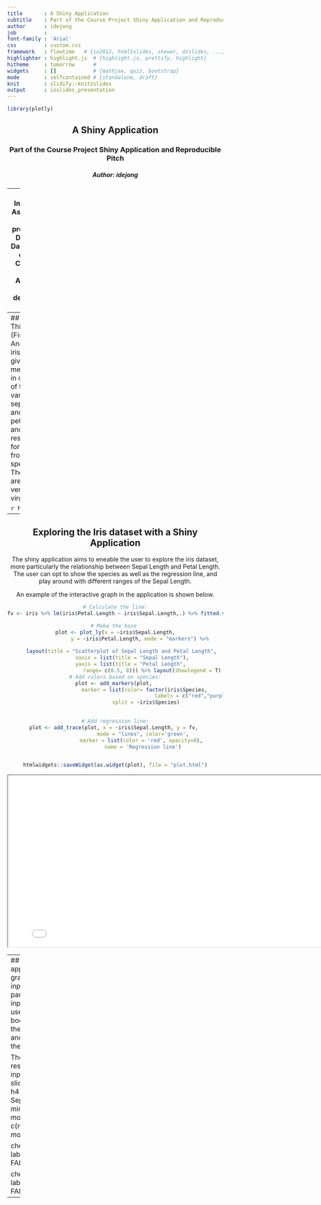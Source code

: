 ```yaml
---
title       : A Shiny Application
subtitle    : Part of the Course Project Shiny Application and Reproducible Pitch
author      : idejong
job         : 
font-family : 'Arial'
css         : custom.css
framework   : flowtime   # {io2012, html5slides, shower, dzslides, ...}
highlighter : highlight.js  # {highlight.js, prettify, highlight}
hitheme     : tomorrow      # 
widgets     : []            # {mathjax, quiz, bootstrap}
mode        : selfcontained # {standalone, draft}
knit        : slidify::knit2slides
output      : ioslides_presentation
---
```


```r
library(plotly)

```

<section style="text-align:center;">
# A Shiny Application
### Part of the Course Project Shiny Application and Reproducible Pitch
##### Author: idejong

---
## Introduction 
As part of the course project of the Developing Data Products course at Coursera, a Shiny Application was developed in R.

- This shiny application aims to eneable the user to explore the iris dataset, more particularly the relationship between Sepal Length and Petal Length. 
- The Shiny Application can be accessed with the link:  https://idejong.shinyapps.io/cp3_shinyapp/
- This presentation was developed using the package slidify in R and can be accessed at Github using the link:

---
## The data
This famous (Fisher's or Anderson's) iris data set gives the measurements in centimeters of the variables sepal length and width and petal length and width, respectively, for 50 flowers from each of 3 species of iris. The species are Iris setosa, versicolor and virginica.

```r
head(iris)
```




---
## Exploring the Iris dataset with a Shiny Application
The shiny application aims to eneable the user to explore the iris dataset, more particularly the relationship between Sepal Length and Petal Length. The user can opt to show the species as well as the regression line, and play around with different ranges of the Sepal Length. 

An example of the interactive graph in the application is shown below.

```r
# Calculate the line:
fv <- iris %>% lm(iris$Petal.Length ~ iris$Sepal.Length,.) %>% fitted.values()

# Make the base 
plot <- plot_ly(x = ~iris$Sepal.Length,
                y = ~iris$Petal.Length, mode = "markers") %>%
    
    layout(title = "Scatterplot of Sepal Length and Petal Length",
           xaxis = list(title = "Sepal Length"),
           yaxis = list(title = "Petal Length", 
                        range= c(0.5, 8))) %>% layout(showlegend = T)
# Add colors based on species:
plot <- add_markers(plot, 
                    marker = list(color= factor(iris$Species, 
                                                labels = c("red","purple", "blue"))), 
                    split = ~iris$Species)

    
# Add regression line:
plot <- add_trace(plot, x = ~iris$Sepal.Length, y = fv, 
                  mode = "lines", color='green',
                  marker = list(color = 'red', opacity=0), 
                  name = 'Regression line')


htmlwidgets::saveWidget(as.widget(plot), file = "plot.html")

```

<iframe width="800" height="400" src="plot.html"></iframe>

---
## How the application works
The application presents an interactive graph. The user is able to provide input that is used as an input for the parameters of the graph. The user input is collected in the ui.r script and used in the server.r script as a boolean variable indicating whether the user opted to show the species and whether the user opted to show the regression line.

The code in the User Interface (ui.R) responsible for this collecting this input is as follows: 
```r
sidebarPanel(
        sliderInput("slider", 
                    label = h4("Choose the range of variable Sepal Length"), 
                    min = min(iris$Sepal.Length), 
                    max = max(iris$Sepal.Length), 
                    value = c(min(iris$Sepal.Length), max(iris$Sepal.Length))),
        
        checkboxInput(inputId='showspecies', label="Show species", 
                      value = FALSE),

        checkboxInput(inputId='showline', label="Show regression line", 
                      value = FALSE)
    )
```

---
